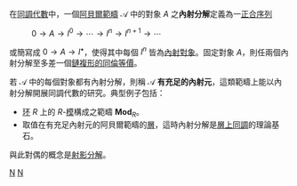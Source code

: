 在[[同調代數|同調代數]]中，一個[[阿貝爾範疇|阿貝爾範疇]] <math>\mathcal{A}</math> 中的對象 <math>A</math> 之'''內射分解'''定義為一[[正合序列|正合序列]]
: <math>0 \longrightarrow A \longrightarrow I^0 \longrightarrow \cdots \longrightarrow I^n \longrightarrow I^{n+1} \longrightarrow \cdots </math>
或簡寫成 <math>0 \rightarrow A \rightarrow I^\bullet</math>，使得其中每個 <math>I^n</math> 皆為[[內射對象|內射對象]]。固定對象 <math>A</math>，則任兩個內射分解至多差一個[[鏈複形|鏈複形的同倫等價]]。

若 <math>\mathcal{A}</math> 中的每個對象都有內射分解，則稱 <math>\mathcal{A}</math> '''有充足的內射元'''，這類範疇上能以內射分解開展同調代數的研究。典型例子包括：
* [[环_(代数)|环]] <math>R</math> 上的 <math>R</math>-[[模|模]]構成之範疇 <math>\mathbf{Mod}_R</math>。
* 取值在有充足內射元的阿貝爾範疇的[[層_(數學)|層]]，這時內射分解是[[層上同調|層上同調]]的理論基石。

與此對偶的概念是[[射影分解|射影分解]]。

{{math-stub}}

[[Category:交換代數|N]]
[[Category:同調代數|N]]